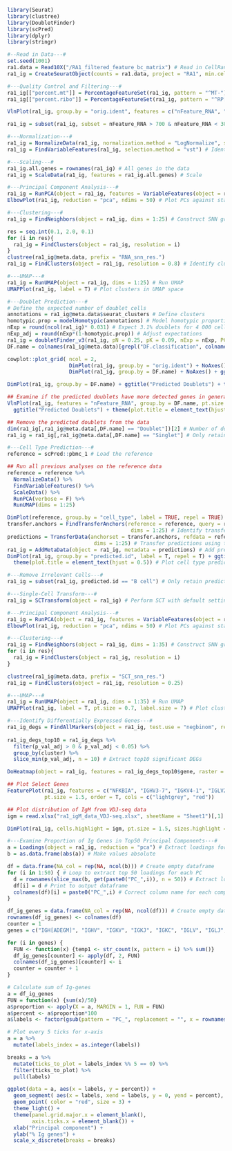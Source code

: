 ```r
library(Seurat)
library(clustree)
library(DoubletFinder)
library(scPred)
library(dplyr)
library(stringr)

#--Read in Data---#
set.seed(1001)
ra1.data = Read10X("/RA1_filtered_feature_bc_matrix") # Read in CellRanger output files
ra1_ig = CreateSeuratObject(counts = ra1.data, project = "RA1", min.cells = 3, min.features = 200) # Create Seurat object

#---Quality Control and Filtering---#
ra1_ig[["percent.mt"]] = PercentageFeatureSet(ra1_ig, pattern = "^MT-") # Add % mitochondrial genes expressed as metadata
ra1_ig[["percent.ribo"]] = PercentageFeatureSet(ra1_ig, pattern = "^RP[SL]") # Add % ribosomal genes as metadata

VlnPlot(ra1_ig, group.by = "orig.ident", features = c("nFeature_RNA", "nCount_RNA", "percent.mt", "percent.ribo"), pt.size = 0.1,ncol = 2) + NoLegend()

ra1_ig = subset(ra1_ig, subset = nFeature_RNA > 700 & nFeature_RNA < 3000 & percent.mt < 11 & percent.ribo >5) # Filter for quality

#---Normalization---#
ra1_ig = NormalizeData(ra1_ig, normalization.method = "LogNormalize", scale.factor = 10000) # Log-normalize data
ra1_ig = FindVariableFeatures(ra1_ig, selection.method = "vst") # Identify highly variable genes

#---Scaling---#
ra1_ig.all.genes = rownames(ra1_ig) # All genes in the data
ra1_ig = ScaleData(ra1_ig, features = ra1_ig.all.genes) # Scale

#---Principal Component Analysis---#
ra1_ig = RunPCA(object = ra1_ig, features = VariableFeatures(object = ra1_ig)) # Perform PCA
ElbowPlot(ra1_ig, reduction = "pca", ndims = 50) # Plot PCs against standard deviation

#---Clustering---#
ra1_ig = FindNeighbors(object = ra1_ig, dims = 1:25) # Construct SNN graph, using 25 PCs

res = seq.int(0.1, 2.0, 0.1)
for (i in res){
  ra1_ig = FindClusters(object = ra1_ig, resolution = i)
}
clustree(ra1_ig@meta.data, prefix = "RNA_snn_res.")
ra1_ig = FindClusters(object = ra1_ig, resolution = 0.8) # Identify clusters

#---UMAP---#
ra1_ig = RunUMAP(object = ra1_ig, dims = 1:25) # Run UMAP
UMAPPlot(ra1_ig, label = T) # Plot clusters in UMAP space

#---Doublet Prediction---#
# Define the expected number of doublet cells
annotations = ra1_ig@meta.data$seurat_clusters # Define clusters
homotypic.prop = modelHomotypic(annotations) # Model homotypic proportions
nExp = round(ncol(ra1_ig)* 0.031) # Expect 3.1% doublets for 4 000 cells (overexpectation rather than underexpectation)
nExp_adj = round(nExp*(1-homotypic.prop)) # Adjust expectations
ra1_ig = doubletFinder_v3(ra1_ig, pN = 0.25, pK = 0.09, nExp = nExp, PCs = 1:25) # Perform doublet prediction
DF.name = colnames(ra1_ig@meta.data)[grepl("DF.classification", colnames(ra1_ig@meta.data))]

cowplot::plot_grid( ncol = 2,
                    DimPlot(ra1_ig, group.by = "orig.ident") + NoAxes(),
                    DimPlot(ra1_ig, group.by = DF.name) + NoAxes() + ggtitle("Predicted Doublets") + theme(plot.title = element_text(hjust = 0.5))) # Plot predicted doublets

DimPlot(ra1_ig, group.by = DF.name) + ggtitle("Predicted Doublets") + theme(plot.title = element_text(hjust = 0.5)) # Plot predicted doublets in UMAP space

## Examine if the predicted doublets have more detected genes in general
VlnPlot(ra1_ig, features = "nFeature_RNA", group.by = DF.name, pt.size = 0.1) +
  ggtitle("Predicted Doublets") + theme(plot.title = element_text(hjust = 0.5))

## Remove the predicted doublets from the data
dim(ra1_ig[,ra1_ig@meta.data[,DF.name] == "Doublet"])[2] # Number of doublets detected
ra1_ig = ra1_ig[,ra1_ig@meta.data[,DF.name] == "Singlet"] # Only retain predicted singlets for downstream analyses

#---Cell Type Prediction---#
reference = scPred::pbmc_1 # Load the reference

## Run all previous analyses on the reference data
reference = reference %>%
  NormalizeData() %>%
  FindVariableFeatures() %>%
  ScaleData() %>%
  RunPCA(verbose = F) %>%
  RunUMAP(dims = 1:25)

DimPlot(reference, group.by = "cell_type", label = TRUE, repel = TRUE) + NoAxes() + ggtitle("Reference") + theme(plot.title = element_text(hjust = 0.5)) # Plot predicted cell types in reference in UMAP space
transfer.anchors = FindTransferAnchors(reference = reference, query = ra1_ig,
                                        dims = 1:25) # Identify transfer anchors between reference and query
predictions = TransferData(anchorset = transfer.anchors, refdata = reference$cell_type, 
                            dims = 1:25) # Transfer predictions using the transfer anchors
ra1_ig = AddMetaData(object = ra1_ig, metadata = predictions) # Add predictions to metadata
DimPlot(ra1_ig, group.by = "predicted.id", label = T, repel = T) + ggtitle("Predicted Cell Type") +  
  theme(plot.title = element_text(hjust = 0.5)) # Plot cell type predictions for query data in UMAP space

#---Remove Irrelevant Cells---#
ra1_ig = subset(ra1_ig, predicted.id == "B cell") # Only retain predicted B cells for downstream analysis

#---Single-Cell Transform---#
ra1_ig = SCTransform(object = ra1_ig) # Perform SCT with default settings

#---Principal Component Analysis---#
ra1_ig = RunPCA(object = ra1_ig, features = VariableFeatures(object = ra1_ig), assay = "SCT") # Perform principal component analysis
ElbowPlot(ra1_ig, reduction = "pca", ndims = 50) # Plot PCs against standard deviation

#---Clustering---#
ra1_ig = FindNeighbors(object = ra1_ig, dims = 1:35) # Construct SNN graph, using 35 PCs
for (i in res){
  ra1_ig = FindClusters(object = ra1_ig, resolution = i)
}

clustree(ra1_ig@meta.data, prefix = "SCT_snn_res.")
ra1_ig = FindClusters(object = ra1_ig, resolution = 0.25)

#---UMAP---#
ra1_ig = RunUMAP(object = ra1_ig, dims = 1:35) # Run UMAP
UMAPPlot(ra1_ig, label = T, pt.size = 0.7, label.size = 7) # Plot clusters in UMAP space

#---Identify Differentially Expressed Genes---#
ra1_ig_degs = FindAllMarkers(object = ra1_ig, test.use = "negbinom", return.thresh = 0.05, only.pos = T) # Identify upregulated DEGs
 
ra1_ig_degs_top10 = ra1_ig_degs %>% 
  filter(p_val_adj > 0 & p_val_adj < 0.05) %>%
  group_by(cluster) %>%
  slice_min(p_val_adj, n = 10) # Extract top10 significant DEGs

DoHeatmap(object = ra1_ig, features = ra1_ig_degs_top10$gene, raster = F) # Plot top10 DEGs

## Plot Select Genes
FeaturePlot(ra1_ig, features = c("NFKBIA", "IGHV3-7", "IGKV4-1", "IGLV2-14", "CD69", "COCH", "CRIP2", "TEX9", "ITGB1"), 
            pt.size = 1.5, order = T, cols = c("lightgrey", "red"))

## Plot distribution of IgM from VDJ-seq data
igm = read.xlsx("ra1_igM_data_VDJ-seq.xlsx", sheetName = "Sheet1")[,1]

DimPlot(ra1_ig, cells.highlight = igm, pt.size = 1.5, sizes.highlight = 1.5, order = T, cols = c("lightgrey", "red")) + NoLegend()

#---Examine Proportion of Ig Genes in Top50 Principal Components---#
a = Loadings(object = ra1_ig, reduction = "pca") # Extract loadings for PCA
b = as.data.frame(abs(a)) # Make values absolute

df = data.frame(NA_col = rep(NA, ncol(b))) # Create empty dataframe
for (i in 1:50) { # Loop to extract top 50 loadings for each PC
  d = rownames(slice_max(b, get(paste0("PC_",i)), n = 50)) # Extract loadings
  df[i] = d # Print to output dataframe
  colnames(df)[i] = paste0("PC_",i) # Correct column name for each component
}

df_ig_genes = data.frame(NA_col = rep(NA, ncol(df))) # Create empty dataframe
rownames(df_ig_genes) <- colnames(df)
counter = 1
genes = c("IGH[ADEGM]", "IGHV", "IGKV", "IGKJ", "IGKC", "IGLV", "IGLJ", "IGLC")

for (i in genes) {
  FUN <- function(x) {temp1 <- str_count(x, pattern = i) %>% sum()}
  df_ig_genes[counter] <- apply(df, 2, FUN)
  colnames(df_ig_genes)[counter] <- i
  counter = counter + 1
}

# Calculate sum of Ig-genes
a = df_ig_genes
FUN = function(x) {sum(x)/50}
a$proportion <- apply(X = a, MARGIN = 1, FUN = FUN)  
a$percent <- a$proportion*100
a$labels <- factor(gsub(pattern = "PC_", replacement = "", x = rownames(a)), levels = 1:50)

# Plot every 5 ticks for x-axis
a = a %>%
  mutate(labels_index = as.integer(labels))

breaks = a %>%
  mutate(ticks_to_plot = labels_index %% 5 == 0) %>%
  filter(ticks_to_plot) %>%
  pull(labels)

ggplot(data = a, aes(x = labels, y = percent)) +
  geom_segment( aes(x = labels, xend = labels, y = 0, yend = percent), color = "grey") +
  geom_point( color = "red", size = 3) +
  theme_light() +
  theme(panel.grid.major.x = element_blank(),
        axis.ticks.x = element_blank()) +
  xlab("Principal component") +
  ylab("% Ig genes") +
  scale_x_discrete(breaks = breaks)
```

